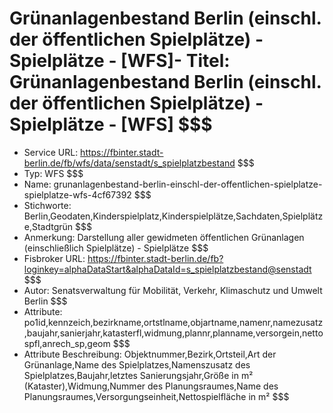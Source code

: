 # Grünanlagenbestand Berlin (einschl. der öffentlichen Spielplätze) - Spielplätze - [WFS]- Titel: Grünanlagenbestand Berlin (einschl. der öffentlichen Spielplätze) - Spielplätze - [WFS] $$$
- Service URL: https://fbinter.stadt-berlin.de/fb/wfs/data/senstadt/s_spielplatzbestand $$$
- Typ: WFS $$$
- Name: grunanlagenbestand-berlin-einschl-der-offentlichen-spielplatze-spielplatze-wfs-4cf67392 $$$
- Stichworte: Berlin,Geodaten,Kinderspielplatz,Kinderspielplätze,Sachdaten,Spielplätze,Stadtgrün $$$
- Anmerkung: Darstellung aller gewidmeten öffentlichen Grünanlagen (einschließlich Spielplätze) - Spielplätze $$$
- Fisbroker URL: https://fbinter.stadt-berlin.de/fb?loginkey=alphaDataStart&alphaDataId=s_spielplatzbestand@senstadt $$$
- Autor: Senatsverwaltung für Mobilität, Verkehr, Klimaschutz und Umwelt Berlin $$$
- Attribute: po1id,kennzeich,bezirkname,ortstlname,objartname,namenr,namezusatz,baujahr,sanierjahr,katasterfl,widmung,plannr,planname,versorgein,nettospfl,anrech_sp,geom $$$
- Attribute Beschreibung: Objektnummer,Bezirk,Ortsteil,Art der Grünanlage,Name des Spielplatzes,Namenszusatz des Spielplatzes,Baujahr,letztes Sanierungsjahr,Größe in m² (Kataster),Widmung,Nummer des Planungsraumes,Name des Planungsraumes,Versorgungseinheit,Nettospielfläche in m² $$$
